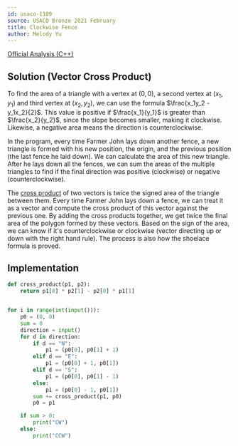 ```yaml
---
id: usaco-1109
source: USACO Bronze 2021 February
title: Clockwise Fence
author: Melody Yu
---
```


[Official Analysis (C++)](http://usaco.org/current/data/sol_prob3_bronze_feb21.html)

## Solution (Vector Cross Product)

To find the area of a triangle with a vertex at $(0, 0)$, a second vertex at
$(x_1, y_1)$ and third vertex at $(x_2, y_2)$, we can use the formula
$\frac{x_1y_2 - y_1x_2}{2}$. This value is positive if $\frac{x_1}{y_1}$ is
greater than $\frac{x_2}{y_2}$, since the slope becomes smaller, making it
clockwise. Likewise, a negative area means the direction is counterclockwise.

In the program, every time Farmer John lays down another fence, a new triangle
is formed with his new position, the origin, and the previous position (the last
fence he laid down). We can calculate the area of this new triangle. After he
lays down all the fences, we can sum the areas of the multiple triangles to find
if the final direction was positive (clockwise) or negative (counterclockwise).

The [cross product](https://en.wikipedia.org/wiki/Cross_product) of two vectors
is twice the signed area of the triangle between them. Every time Farmer John
lays down a fence, we can treat it as a vector and compute the cross product of
this vector against the previous one. By adding the cross products together, we
get twice the final area of the polygon formed by these vectors. Based on the
sign of the area, we can know if it's counterclockwise or clockwise (vector
directing up or down with the right hand rule). The process is also how the
shoelace formula is proved.

<LanguageSection>
<PySection>

## Implementation

```python
def cross_product(p1, p2):
	return p1[0] * p2[1] - p2[0] * p1[1]


for i in range(int(input())):
	p0 = (0, 0)
	sum = 0
	direction = input()
	for d in direction:
		if d == "N":
			p1 = (p0[0], p0[1] + 1)
		elif d == "E":
			p1 = (p0[0] + 1, p0[1])
		elif d == "S":
			p1 = (p0[0], p0[1] - 1)
		else:
			p1 = (p0[0] - 1, p0[1])
		sum += cross_product(p1, p0)
		p0 = p1

	if sum > 0:
		print("CW")
	else:
		print("CCW")
```

</PySection>
</LanguageSection>
